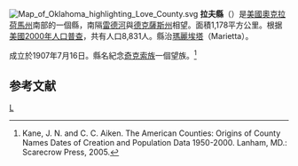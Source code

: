 {{noteTA
|T=zh-hans:拉夫县 (俄克拉何马州);zh-hk:拉夫縣 (奧克拉荷馬州);zh-tw:拉夫郡 (奧克拉荷馬州);
}}

[[File:Map_of_Oklahoma_highlighting_Love_County.svg|right]]
'''拉夫縣'''（{{lang-en|Love County}}）是[[美國|美國]][[奧克拉荷馬州|奧克拉荷馬州]]南部的一個縣，南隔[[雷德河_(密西西比河)|雷德河]]與[[德克薩斯州|德克薩斯州]]相望。面積1,178平方公里。根据[[美國2000年人口普查|美國2000年人口普查]]，共有人口8,831人。縣治[[瑪麗埃塔_(奧克拉荷馬州)|瑪麗埃塔]]（Marietta）。

成立於1907年7月16日。縣名紀念[[奇克索族|奇克索族]]一個望族。<ref>Kane, J. N. and C. C. Aiken. The American Counties: Origins of County Names Dates of Creation and Population Data 1950-2000. Lanham, MD.: Scarecrow Press, 2005.</ref>

==参考文献==
<div class="references-small">
<references />
</div>

{{Oklahoma}}

[[Category:俄克拉何马州行政区划|L]]